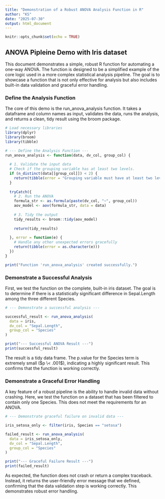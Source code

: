 ---
title: "Demonstration of a Robust ANOVA Analysis Function in R"
author: "KS"
date: "2025-07-30"
output: html_document
---

```{r setup, include=FALSE}
knitr::opts_chunk$set(echo = TRUE)
```

## ANOVA Pipleine Demo with Iris dataset

This document demonstrates a simple, robust R function for automating a one-way ANOVA. The function is designed to be a simplified example of the core logic used in a more complex statistical analysis pipeline. The goal is to showcase a function that is not only effective for analysis but also includes built-in data validation and graceful error handling.

### Define the Analysis Function

The core of this demo is the run_anova_analysis function. It takes a dataframe and column names as input, validates the data, runs the analysis, and returns a clean, tidy result using the broom package.

```{r}
# Load necessary libraries
library(dplyr)
library(broom)
library(tibble)

# --- Define the Analysis Function ---
run_anova_analysis <- function(data, dv_col, group_col) {
  
  # 1. Validate the input data
  # Check if the grouping variable has at least two levels.
  if (n_distinct(data[[group_col]]) < 2) {
    return(tibble(error = "Grouping variable must have at least two levels."))
  }
  
  tryCatch({
    # 2. Run the ANOVA
    formula_str <- as.formula(paste(dv_col, "~", group_col))
    aov_model <- aov(formula_str, data = data)
    
    # 3. Tidy the output
    tidy_results <- broom::tidy(aov_model)
    
    return(tidy_results)
    
  }, error = function(e) {
    # Handle any other unexpected errors gracefully
    return(tibble(error = as.character(e)))
  })
}

print("Function 'run_anova_analysis' created successfully.")
```

### Demonstrate a Successful Analysis

First, we test the function on the complete, built-in iris dataset. The goal is to determine if there is a statistically significant difference in Sepal.Length among the three different Species.

```{r}
# --- Demonstrate a successful analysis ---

successful_result <- run_anova_analysis(
  data = iris, 
  dv_col = "Sepal.Length", 
  group_col = "Species"
)

print("--- Successful ANOVA Result ---")
print(successful_result)
```

The result is a tidy data frame. The p.value for the Species term is extremely small ($p \< .001$), indicating a highly significant result. This confirms that the function is working correctly.

### Demonstrate a Graceful Error Handling

A key feature of a robust pipeline is the ability to handle invalid data without crashing. Here, we test the function on a dataset that has been filtered to contain only one Species. This does not meet the requirements for an ANOVA.

```{r}
# --- Demonstrate graceful failure on invalid data ---

iris_setosa_only <- filter(iris, Species == "setosa")

failed_result <- run_anova_analysis(
  data = iris_setosa_only, 
  dv_col = "Sepal.Length", 
  group_col = "Species"
)

print("--- Graceful Failure Result ---")
print(failed_result)
```

As expected, the function does not crash or return a complex traceback. Instead, it returns the user-friendly error message that we defined, confirming that the data validation step is working correctly. This demonstrates robust error handling.
